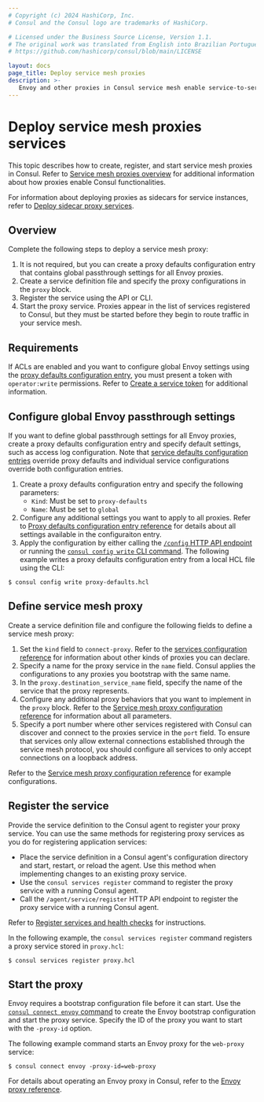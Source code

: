 ```yaml
---
# Copyright (c) 2024 HashiCorp, Inc.
# Consul and the Consul logo are trademarks of HashiCorp.

# Licensed under the Business Source License, Version 1.1.
# The original work was translated from English into Brazilian Portuguese.
# https://github.com/hashicorp/consul/blob/main/LICENSE

layout: docs
page_title: Deploy service mesh proxies
description: >-
   Envoy and other proxies in Consul service mesh enable service-to-service communication across your network. Learn how to deploy service mesh proxies in this topic.
---
```


# Deploy service mesh proxies services

This topic describes how to create, register, and start service mesh proxies in Consul. Refer to [Service mesh proxies overview](/consul/docs/connect/proxy) for additional information about how proxies enable Consul functionalities.

For information about deploying proxies as sidecars for service instances, refer to [Deploy sidecar proxy services](/consul/docs/reference/proxy/sidecar).

## Overview

Complete the following steps to deploy a service mesh proxy:

1. It is not required, but you can create a proxy defaults configuration entry that contains global passthrough settings for all Envoy proxies.
1. Create a service definition file and specify the proxy configurations in the `proxy` block.
1. Register the service using the API or CLI.
1. Start the proxy service. Proxies appear in the list of services registered to Consul, but they must be started before they begin to route traffic in your service mesh.

## Requirements

If ACLs are enabled and you want to configure global Envoy settings using the [proxy defaults configuration entry](/consul/docs/reference/config-entry/proxy-defaults), you must present a token with `operator:write` permissions. Refer to [Create a service token](/consul/docs/secure/acl/token/service) for additional information.

## Configure global Envoy passthrough settings

If you want to define global passthrough settings for all Envoy proxies, create a proxy defaults configuration entry and specify default settings, such as access log configuration. Note that [service defaults configuration entries](/consul/docs/reference/config-entry/service-defaults) override proxy defaults and individual service configurations override both configuration entries.

1. Create a proxy defaults configuration entry and specify the following parameters:
   - `Kind`: Must be set to `proxy-defaults`
   - `Name`: Must be set to `global`
1. Configure any additional settings you want to apply to all proxies. Refer to [Proxy defaults configuration entry reference](/consul/docs/reference/config-entry/proxy-defaults) for details about all settings available in the configuraiton entry.
1. Apply the configuration by either calling the [`/config` HTTP API endpoint](/consul/api-docs/config) or running the [`consul config write` CLI command](/consul/commands/config/write). The following example writes a proxy defaults configuration entry from a local HCL file using the CLI:

```shell-session
$ consul config write proxy-defaults.hcl
```

## Define service mesh proxy

Create a service definition file and configure the following fields to define a service mesh proxy:

1. Set the `kind` field to `connect-proxy`. Refer to the [services configuration reference](/consul/docs/reference/service#kind) for information about other kinds of proxies you can declare.
1. Specify a name for the proxy service in the `name` field. Consul applies the configurations to any proxies you bootstrap with the same name.
1. In the `proxy.destination_service_name` field, specify the name of the service that the proxy represents.
1. Configure any additional proxy behaviors that you want to implement in the `proxy` block. Refer to the [Service mesh proxy configuration reference](/consul/docs/reference/proxy/connect-proxy) for information about all parameters.
1. Specify a port number where other services registered with Consul can discover and connect to the proxies service in the `port` field. To ensure that services only allow external connections established through the service mesh protocol, you should configure all services to only accept connections on a loopback address.

Refer to the [Service mesh proxy configuration reference](/consul/docs/reference/proxy/connect-proxy) for example configurations.

## Register the service

Provide the service definition to the Consul agent to register your proxy service. You can use the same methods for registering proxy services as you do for registering application services:

- Place the service definition in a Consul agent's configuration directory and start, restart, or reload the agent. Use this method when implementing changes to an existing proxy service.
- Use the `consul services register` command to register the proxy service with a running Consul agent.
- Call the `/agent/service/register` HTTP API endpoint to register the proxy service with a running Consul agent.

Refer to [Register services and health checks](/consul/docs/register/service/vm) for instructions.

In the following example, the `consul services register` command registers a proxy service stored in `proxy.hcl`:

```shell-session
$ consul services register proxy.hcl
```

## Start the proxy

Envoy requires a bootstrap configuration file before it can start. Use the [`consul connect envoy` command](/consul/commands/connect/envoy) to create the Envoy bootstrap configuration and start the proxy service. Specify the ID of the proxy you want to start with the `-proxy-id` option.

The following example command starts an Envoy proxy for the `web-proxy` service:

```shell-session
$ consul connect envoy -proxy-id=web-proxy
```

For details about operating an Envoy proxy in Consul, refer to the [Envoy proxy reference](/consul/docs/reference/proxy/envoy).
